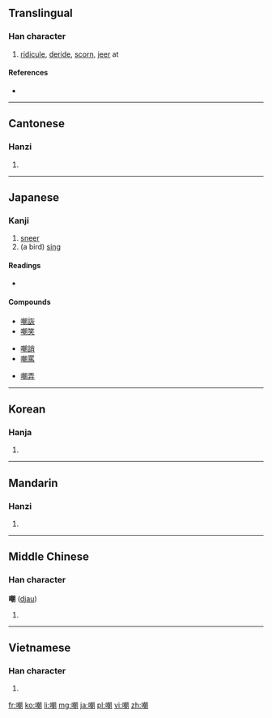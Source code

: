 ==Translingual==

===Han character===
{{Han char|rn=30|rad=口|as=12|sn=15|four=6702<sub>0</sub>|canj=口十十月 (RJJB)|ids=⿰[[口]][[朝]]}}

# [[ridicule]], [[deride]], [[scorn]], [[jeer]] at

====References====
* {{Han ref|kx=0207.080|dkj=04254|dj=0430.060|hdz=10681.100|uh=5632|ud=22066|bh=BC4A|bd=48202}}

----

==Cantonese==

===Hanzi===
{{yue-hanzi|jyut=zaau1|y=jaau1}}

# {{defn|lang=yue|sort=口12}}

----

==Japanese==

===Kanji===
{{ja-kanji|grade=c|rs=口12}}

# [[sneer]]
# (a bird) [[sing]]

====Readings====
* {{ja-readings|goon=[[とう]] (tō)|kanon=[[ちょう]] (chō)|kun=[[あざける]] (azakeru)}}

====Compounds====
{{top4}}
* [[嘲詼]]
* [[嘲笑]]
{{mid4}}
* [[嘲誚]]
* [[嘲罵]]
{{mid4}}
* [[嘲弄]]
{{mid4}}
{{bottom}}

----

==Korean==

===Hanja===
{{ko-hanja|hangeul=조|rv=jo|mr=cho}}

# {{defn|lang=ko|sort=口12}}

----

==Mandarin==

===Hanzi===
{{cmn-hanzi|pin=[[cháo]] ([[chao2]])|wg=ch'ao<sup>2</sup>}}

# {{defn|lang=cmn|sort=口12}}

----

==Middle Chinese==

===Han character===
'''嘲''' ([[djau]])

# {{defn|lang=zhx-mid|sort=口12}}

----

==Vietnamese==

===Han character===
{{vi-hantu|[[trào]], [[chào]], [[ràu]], [[nhào]], [[rầu]], [[thều]], [[trều]]|rs=口12}}

# {{defn|lang=vi|sort=口12}}

[[fr:嘲]]
[[ko:嘲]]
[[li:嘲]]
[[mg:嘲]]
[[ja:嘲]]
[[pl:嘲]]
[[vi:嘲]]
[[zh:嘲]]